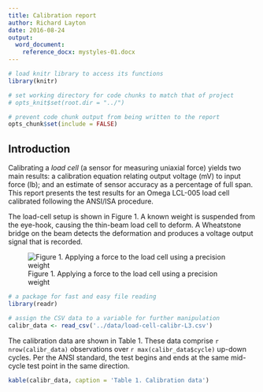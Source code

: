 ```yaml
---
title: Calibration report
author: Richard Layton
date: 2016-08-24
output:
  word_document:
    reference_docx: mystyles-01.docx
---
```


```r
# load knitr library to access its functions
library(knitr) 

# set working directory for code chunks to match that of project
# opts_knit$set(root.dir = "../")

# prevent code chunk output from being written to the report
opts_chunk$set(include = FALSE)
```

## Introduction

Calibrating a *load cell* (a sensor for measuring uniaxial force) yields two main results: a calibration equation relating output voltage (mV) to input force (lb); and an estimate of sensor accuracy as a percentage of full span. This report presents the test results for an Omega LCL-005 load cell calibrated following the ANSI/ISA procedure.

The load-cell setup is shown in Figure 1. A known weight is suspended from the eye-hook, causing the thin-beam load cell to deform. A Wheatstone bridge on the beam detects the deformation and produces a voltage output signal that is  recorded.

![Figure 1. Applying a force to the load cell using a precision weight](load-cell-setup.png)

```r
# a package for fast and easy file reading
library(readr)

# assign the CSV data to a variable for further manipulation
calibr_data <- read_csv('../data/load-cell-calibr-L3.csv')
```

The calibration data are shown in Table 1. These data comprise `r nrow(calibr_data)` observations over `r max(calibr_data$cycle)` up-down cycles. Per the ANSI standard, the test begins and ends at the same mid-cycle test point in the same direction. 

```r
kable(calibr_data, caption = 'Table 1. Calibration data')
```

 










